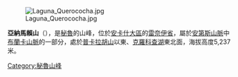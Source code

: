 [[Image:Laguna_Querococha.jpg|right]]

{{Coord|9|39|40|S|77|15|40|W|display=title}}

'''亞納馬賴山'''（{{lang-es|Yanamarey}}），是[[秘魯|秘魯]]的山峰，位於[[安卡什大區|安卡什大區]]的[[雷奈伊省|雷奈伊省]]，屬於[[安第斯山脈|安第斯山脈]]中[[布蘭卡山脈|布蘭卡山脈]]的一部分，處於[[普卡拉胡山|普卡拉胡山]]以東、[[克羅科查湖|克羅科查湖]]東北面，海拔高度5,237米。

{{Peru-geo-stub}}
[[Category:秘魯山峰|Category:秘魯山峰]]